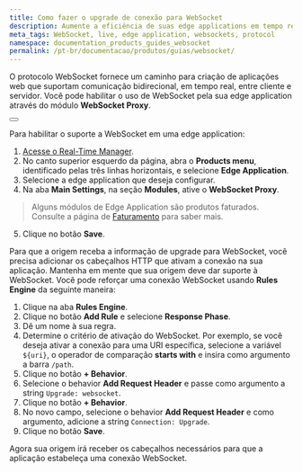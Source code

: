 ```yaml
---
title: Como fazer o upgrade de conexão para WebSocket
description: Aumente a eficiência de suas edge applications em tempo real com o protocolo WebSocket para Azion Edge Application.
meta_tags: WebSocket, live, edge application, websockets, protocol
namespace: documentation_products_guides_websocket
permalink: /pt-br/documentacao/produtos/guias/websocket/
---
```


O protocolo WebSocket fornece um caminho para criação de aplicações web que suportam comunicação bidirecional, em tempo real, entre cliente e servidor. Você pode habilitar o uso de WebSocket pela sua edge application através do módulo **WebSocket Proxy**.

<Button text="Saiba mais sobre WebSocket" href="/pt-br/documentacao/produtos/edge-application/websocket/"></Button>

Para habilitar o suporte a WebSocket em uma edge application:

1. [Acesse o Real-Time Manager](https://manager.azion.com).
2. No canto superior esquerdo da página, abra o **Products menu**, identificado pelas três linhas horizontais, e selecione **Edge Application**.
3. Selecione a edge application que deseja configurar.
4. Na aba **Main Settings**, na seção **Modules**, ative o **WebSocket Proxy**.

> Alguns módulos de Edge Application são produtos faturados. Consulte a página de [Faturamento](/pt-br/documentacao/produtos/gestao-de-contas/faturamento/) para saber mais.

5. Clique no botão **Save**.

Para que a origem receba a informação de upgrade para WebSocket, você precisa adicionar os cabeçalhos HTTP que ativam a conexão na sua aplicação. Mantenha em mente que sua origem deve dar suporte à WebSocket. Você pode reforçar uma conexão WebSocket usando **Rules Engine** da seguinte maneira:

1. Clique na aba **Rules Engine**.
2. Clique no botão **Add Rule** e selecione **Response Phase**.
3. Dê um nome à sua regra.
4. Determine o critério de ativação do WebSocket. Por exemplo, se você deseja ativar a conexão para uma URI específica, selecione a variável `${uri}`, o operador de comparação **starts with** e insira como argumento a barra `/path`.
5. Clique no botão **+ Behavior**.
6. Selecione o behavior **Add Request Header** e passe como argumento a string `Upgrade: websocket`.
7. Clique no botão **+ Behavior**.
8. No novo campo, selecione o behavior **Add Request Header** e como argumento, adicione a string `Connection: Upgrade`.
9. Clique no botão **Save**.

Agora sua origem irá receber os cabeçalhos necessários para que a aplicação estabeleça uma conexão WebSocket.
